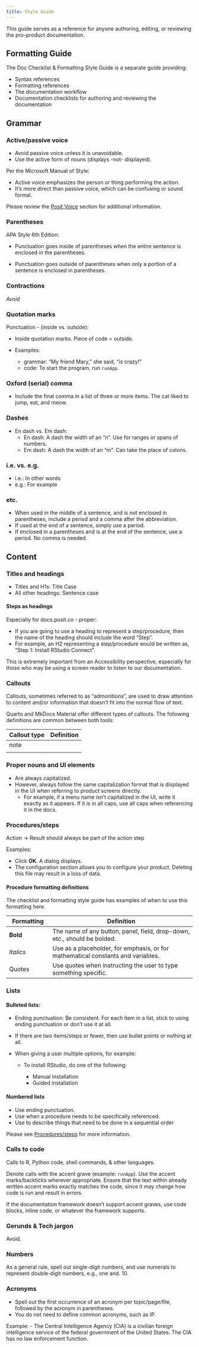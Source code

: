 ```yaml
---
title: Style Guide
---
```


This guide serves as a reference for anyone authoring, editing, or reviewing the pro-product documentation.


::: {.callout-note appearance="simple" collapse="true"}

## Formatting Guide

The Doc Checklist & Formatting Style Guide is a separate guide providing:

- Syntax references
- Formatting references
- The documentation workflow 
- Documentation checklists for authoring and reviewing the documentation
:::

## Grammar

### Active/passive voice
	
- Avoid passive voice unless it is unavoidable.
- Use the active form of nouns (displays -not- displayed).    

Per the Microsoft Manual of Style:

- Active voice emphasizes the person or thing performing the action.
- It’s more direct than passive voice, which can be confusing or sound formal.

::: {.callout-tip}
Please review the [Posit Voice](/getting-started/getting-started.html#posit-voice) section for additional information.
:::

### Parentheses 

APA Style 6th Edition:

- Punctuation goes inside of parentheses when the entire sentence is enclosed in the parentheses.

- Punctuation goes outside of parentheses when only a portion of a sentence is enclosed in parentheses.

### Contractions

*Avoid*

### Quotation marks

Punctuation - (inside vs. outside):

- Inside quotation marks. Piece of code = outside. 
- Examples:     

    - grammar: “My friend Mary,” she said, “is crazy!”  
    - code: To start the program, run `runApp`.

### Oxford (serial) comma

- Include the final comma in a list of three or more items. The cat liked to jump, eat, and meow.

### Dashes

- En dash vs. Em dash:
    - En dash:  A dash the width of an “n”. Use for ranges or spans of numbers.
    - Em dash: A dash the width of an “m”. Can take the place of colons.

### i.e. vs. e.g.

- i.e.: In other words
- e.g.:  For example

### etc.

- When used in the middle of a sentence, and is not enclosed in parentheses, include a period and a comma after the abbreviation.
- If used at the end of a sentence, simply use a period.
- If enclosed in a parentheses and is at the end of the sentence, use a period. No comma is needed.

## Content

### Titles and headings

- Titles and H1s: Title Case
- All other headings: Sentence case

:::{.callout-tip appearance="simple" collapse="true"}

#### Steps as headings

Especially for docs.posit.co - proper:

- If you are going to use a heading to represent a step/procedure, then the name of the heading should include the word “Step”. 
- For example, an H2 representing a step/procedure would be written as, “Step 1: Install RStudio Connect”. 

This is extremely important from an Accessibility perspective, especially for those who may be using a screen reader to listen to our documentation.
:::

### Callouts

Callouts, sometimes referred to as "admonitions", are used to draw attention to content and/or information that doesn't fit into the normal flow of text.

Quarto and MkDocs Material offer different types of callouts. The following definitions are common between both tools:


| Callout type | Definition
|---|-------------------
|note| 
| 

### Proper nouns and UI elements

- Are always capitalized. 
- However, always follow the same capitalization format that is displayed in the UI when referring to product screens directly.
    - For example, if a menu name isn't capitalized in the UI, write it exactly as it appears. If it is in all caps, use all caps when referencing it in the docs.


### Procedures/steps

Action → Result should always be part of the action step

Examples: 

- Click **OK**. A dialog displays.
- The configuration section allows you to configure your product. Deleting this file may result in a loss of data.

#### Procedure formatting definitions

The checklist and formatting style guide has examples of when to use this formatting here.

Formatting | Definition |
---|----------|
 **Bold** | The name of any button, panel, field, drop-down, etc.,  should be bolded.  |
 *Italics* |Use as a placeholder, for emphasis, or for mathematical constants and variables. |
 Quotes | Use quotes when instructing the user to type something specific. |

### Lists

#### Bulleted lists:

- Ending punctuation: Be consistent. For each item in a list, stick to using ending punctuation or don’t use it at all.
- If there are two items/steps or fewer, then use bullet points or nothing at all. 
- When giving a user multiple options, for example:

    - To install RStudio, do one of the following:
    
        - Manual installation
        - Guided installation

#### Numbered lists

- Use ending punctuation.
- Use when a procedure needs to be specifically referenced.
- Use to describe things that need to be done in a sequential order

Please see [Procedures/steps](#proceduressteps) for more information.

### Calls to code

Calls to R, Python code, shell commands, & other languages.

Denote calls with the accent grave (example: `runApp`). Use the accent marks/backticks wherever appropriate. Ensure that  the text within already written accent marks exactly matches the code,  since it may change  how code is run and result in errors.

If the documentation framework doesn’t support accent graves, use code blocks, inline code, or whatever the framework supports.

### Gerunds & Tech jargon

Avoid.

### Numbers

As a general rule, spell out single-digit numbers, and use numerals to represent double-digit numbers, e.g., one and. 10.

### Acronyms

- Spell out the first occurrence of an acronym per topic/page/file, followed by the acronym in parentheses. 
- You do not need to define common acronyms, such as IP.

Example:
- The Central Intelligence Agency (CIA) is a civilian foreign intelligence service of the federal government of the United States. The CIA has no law enforcement function.

